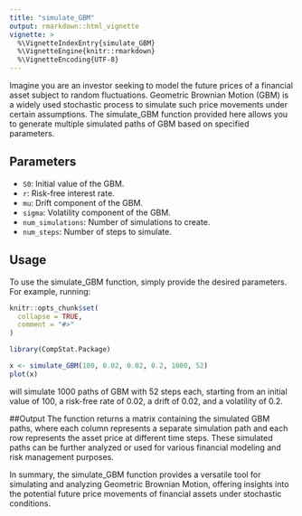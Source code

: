 ```yaml
---
title: "simulate_GBM"
output: rmarkdown::html_vignette
vignette: >
  %\VignetteIndexEntry{simulate_GBM}
  %\VignetteEngine{knitr::rmarkdown}
  %\VignetteEncoding{UTF-8}
---
```

Imagine you are an investor seeking to model the future prices of a financial asset subject to random fluctuations. Geometric Brownian Motion (GBM) is a widely used stochastic process to simulate such price movements under certain assumptions. The simulate_GBM function provided here allows you to generate multiple simulated paths of GBM based on specified parameters.

## Parameters

- `S0`: Initial value of the GBM.
- `r`: Risk-free interest rate.
- `mu`: Drift component of the GBM.
- `sigma`: Volatility component of the GBM.
- `num_simulations`: Number of simulations to create.
- `num_steps`: Number of steps to simulate.

## Usage
To use the simulate_GBM function, simply provide the desired parameters. For example, running:

```r
knitr::opts_chunk$set(
  collapse = TRUE,
  comment = "#>"
)
```

```r
library(CompStat.Package)
```

```r
x <- simulate_GBM(100, 0.02, 0.02, 0.2, 1000, 52)
plot(x)
```
will simulate 1000 paths of GBM with 52 steps each, starting from an initial value of 100, a risk-free rate of 0.02, a drift of 0.02, and a volatility of 0.2.

##Output
The function returns a matrix containing the simulated GBM paths, where each column represents a separate simulation path and each row represents the asset price at different time steps. These simulated paths can be further analyzed or used for various financial modeling and risk management purposes.

In summary, the simulate_GBM function provides a versatile tool for simulating and analyzing Geometric Brownian Motion, offering insights into the potential future price movements of financial assets under stochastic conditions.

